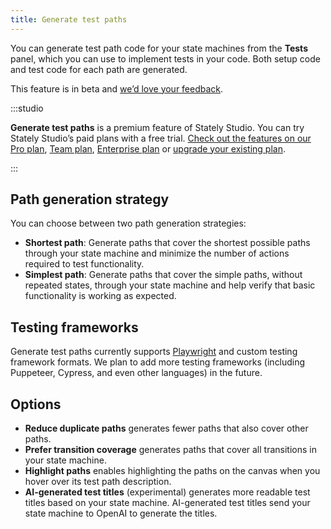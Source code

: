 ```yaml
---
title: Generate test paths
---
```


You can generate test path code for your state machines from the <ClipboardCheck size={18}/> **Tests** panel, which you can use to implement tests in your code. Both setup code and test code for each path are generated.

This feature is in beta and [we’d love your feedback](https://discord.stately.ai).

:::studio

**Generate test paths** is a premium feature of Stately Studio. You can try Stately Studio’s paid plans with a free trial. [Check out the features on our Pro plan](studio-pro-plan.mdx), [Team plan](studio-team-plan.mdx), [Enterprise plan](studio-enterprise-plan.mdx) or [upgrade your existing plan](https://stately.ai/registry/billing).

:::

## Path generation strategy

You can choose between two path generation strategies:

- **Shortest path**: Generate paths that cover the shortest possible paths through your state machine and minimize the number of actions required to test functionality.
- **Simplest path**: Generate paths that cover the simple paths, without repeated states, through your state machine and help verify that basic functionality is working as expected.

## Testing frameworks

Generate test paths currently supports [Playwright](https://playwright.dev/) and custom testing framework formats. We plan to add more testing frameworks (including Puppeteer, Cypress, and even other languages) in the future.

## Options

- **Reduce duplicate paths** generates fewer paths that also cover other paths.
- **Prefer transition coverage** generates paths that cover all transitions in your state machine.
- **Highlight paths** enables highlighting the paths on the canvas when you hover over its test path description.
- **AI-generated test titles** (experimental) generates more readable test titles based on your state machine. AI-generated test titles send your state machine to OpenAI to generate the titles.